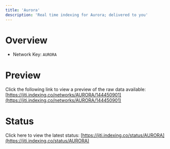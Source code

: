 ```yaml
---
title: 'Aurora'
description: 'Real time indexing for Aurora; delivered to you'
---
```


# Overview
- Network Key: `AURORA`

# Preview
Click the following link to view a preview of the raw data available: [https://jiti.indexing.co/networks/AURORA/144450901](https://jiti.indexing.co/networks/AURORA/144450901)

# Status
Click here to view the latest status: [https://jiti.indexing.co/status/AURORA](https://jiti.indexing.co/status/AURORA)
